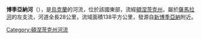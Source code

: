 {{unreferenced|time=2015-09-14T23:51:53+00:00}}
'''博季亞納河'''（{{lang-uk|Водяна}}），是[[烏克蘭|烏克蘭]]的河流，位於該國東部，流經[[頓涅茨克州|頓涅茨克州]]，屬於[[薩馬拉河_(第聶伯河支流)|薩馬拉河]]的左支流，河道全長28公里，流域面積138平方公里，發源自[[新博季亞納|新博季亞納]]附近。

{{DEFAULTSORT:Водяна (притока Самари)}}
[[Category:頓涅茨克州河流|Category:頓涅茨克州河流]]


{{Ukraine-river-stub}}